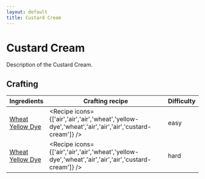```yaml
---
layout: default
title: Custard Cream
---
```



Custard Cream
===================

Description of the Custard Cream.

## Crafting

| Ingredients | Crafting recipe | Difficulty |
| ----------- | --------------- | ------------- |
| [Wheat](https://minecraft.wiki/w/Wheat)<br/>[Yellow Dye](https://minecraft.wiki/w/Yellow_Dye) | <Recipe icons={['air','air','air','wheat','yellow-dye','wheat','air','air','air','custard-cream']} /> | easy |
| [Wheat](https://minecraft.wiki/w/Wheat)<br/>[Yellow Dye](https://minecraft.wiki/w/Yellow_Dye) | <Recipe icons={['air','air','air','wheat','yellow-dye','wheat','air','air','air','custard-cream']} /> | hard |

